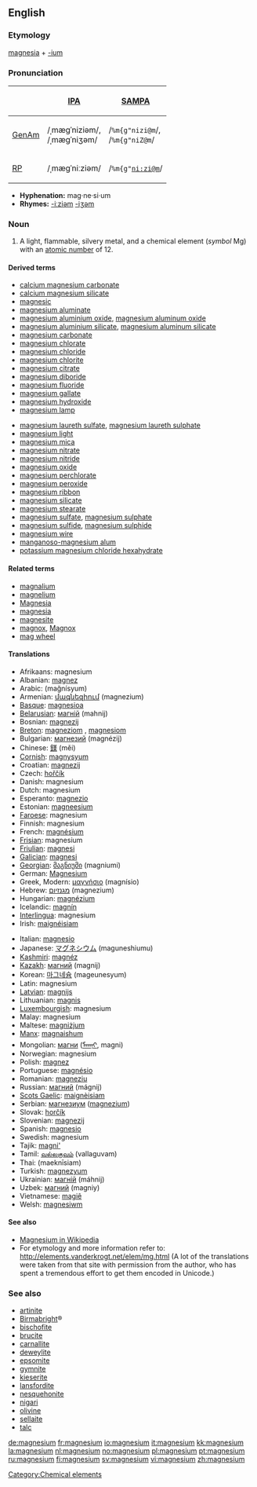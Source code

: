 {{see|Magnesium}}
==English==
{{elements|Mg|sodium|Na|aluminium|Al}}
===Etymology===
[[magnesia]] + [[-ium]]

===Pronunciation===
{| border=1 cellpadding=5
! !! [[w:International Phonetic Alphabet|IPA]] !! [[w:SAMPA|SAMPA]]
|-
! [[GenAm]]
| /ˌmæɡˈniziəm/, <br> /ˌmæɡˈniʒəm/ || /<tt>%m{g"nizi@m</tt>/, <br> /<tt>%m{g"niZ@m</tt>/
|-
! [[RP]]
| /ˌmæɡˈniːziəm/ || /<tt>%m{g"ni:zi@m</tt>/
|}

*'''Hyphenation:''' mag·ne·si·um
*'''Rhymes:''' [[Rhymes:English:-iːziəm|-iːziəm]] [[Rhymes:English:-iʒəm|-iʒəm]]

=== Noun ===
{{en-noun|-}}
{{wikipedia}}

# A light, flammable, silvery metal, and a chemical element (''symbol'' Mg) with an [[atomic number]] of 12.

====Derived terms====
{{top2}}
*[[calcium magnesium carbonate]]
*[[calcium magnesium silicate]]
*[[magnesic]]
*[[magnesium aluminate]]
*[[magnesium aluminium oxide]], [[magnesium aluminum oxide]]
*[[magnesium aluminium silicate]], [[magnesium aluminum silicate]]
*[[magnesium carbonate]]
*[[magnesium chlorate]]
*[[magnesium chloride]]
*[[magnesium chlorite]]
*[[magnesium citrate]]
*[[magnesium diboride]]
*[[magnesium fluoride]]
*[[magnesium gallate]]
*[[magnesium hydroxide]]
*[[magnesium lamp]]
{{mid2}}
*[[magnesium laureth sulfate]], [[magnesium laureth sulphate]]
*[[magnesium light]]
*[[magnesium mica]]
*[[magnesium nitrate]]
*[[magnesium nitride]]
*[[magnesium oxide]]
*[[magnesium perchlorate]]
*[[magnesium peroxide]]
*[[magnesium ribbon]]
*[[magnesium silicate]]
*[[magnesium stearate]]
*[[magnesium sulfate]], [[magnesium sulphate]]
*[[magnesium sulfide]], [[magnesium sulphide]]
*[[magnesium wire]]
*[[manganoso-magnesium alum]]
*[[potassium magnesium chloride hexahydrate]]
{{bottom}}

====Related terms====
*[[magnalium]]
*[[magnelium]]
*[[Magnesia]]
*[[magnesia]]<!--"milk of magnesia" is on this page-->
*[[magnesite]]
*[[magnox]], [[Magnox]]
*[[mag wheel]]

==== Translations ====
{{top}}
*Afrikaans: magnesium
*Albanian: [[magnez]]
*Arabic: {{ARchar|[[مغنيسيوم]]}} (mağnísyum) {{m}}
*Armenian: [[մագնեզիում]] (magnezium)
*[[Basque]]: [[magnesioa]]
*[[Belarusian]]: [[магній]] (mahnij) {{m}}
*Bosnian: [[magnezij]]
*[[Breton]]: [[magneziom]] {{m}}, [[magnesiom]]
*Bulgarian: [[магнезий]] (magnézij) {{m}}
*Chinese: [[鎂]] (měi)
*[[Cornish]]: [[magnysyum]]
*Croatian: [[magnezij]]
*Czech: [[hořčík]]
*Danish: magnesium
*Dutch: magnesium {{n}}
*Esperanto: [[magnezio]]
*Estonian: [[magneesium]]
*[[Faroese]]: magnesium
*Finnish: magnesium
*French: [[magnésium]] {{m}}
*[[Frisian]]: magnesium
*[[Friulian]]: [[magnesi]]
*[[Galician]]: [[magnesi]]
*[[Georgian]]: [[მაგნიუმი]] (magniumi)
*German: [[Magnesium]] {{n}}
*Greek, Modern: [[μαγνήσιο]] (magnísio) {{n}}
*Hebrew: [[מגנזיום]] (magnezium)
*Hungarian: [[magnézium]]
*Icelandic: [[magnín]]
*[[Interlingua]]: magnesium
*Irish: [[maignéisiam]]
{{mid}}
*Italian: [[magnesio]] {{m}}
*Japanese: [[マグネシウム]] (maguneshiumu)
*[[Kashmiri]]: [[magnéz]]
*[[Kazakh]]: [[магний]] (magnij)
*Korean: [[마그네슘]] (mageunesyum)
*Latin: magnesium
*[[Latvian]]: [[magnijs]]
*Lithuanian: [[magnis]]
*[[Luxembourgish]]: magnesium
*Malay: magnesium
*Maltese: [[magniżjum]]
*[[Manx]]: [[magnaishum]]
*Mongolian: [[магни]] ([[ᠮᠠᠭᠨᠢ]], magni)
*Norwegian: magnesium
*Polish: [[magnez]] {{m}}
*Portuguese: [[magnésio]] {{m}}
*Romanian: [[magneziu]] {{n}}
*Russian: [[магний]] (mágnij) {{m}}
*[[Scots Gaelic]]: [[maignèisiam]]
*Serbian: [[магнезиум]] ([[magnezium]])
*Slovak: [[horčík]] {{m}}
*Slovenian: [[magnezij]]
*Spanish: [[magnesio]] {{m}}
*Swedish: magnesium
*Tajik: [[magni']]
*Tamil: [[வல்லகுவம்]] (vallaguvam)
*Thai: {{THchar|[[แมกนีเซียม]]}} (maeknīsiam)
*Turkish: [[magnezyum]]
*Ukrainian: [[магній]] (máhnij) {{m}}
*Uzbek: [[магний]] (magniy)
*Vietnamese: [[magiê]]
*Welsh: [[magnesiwm]]
{{bottom}}

====See also====
*[[w:Magnesium|Magnesium in Wikipedia]]
*For etymology and more information refer to: http://elements.vanderkrogt.net/elem/mg.html  (A lot of the translations were taken from that site with permission from the author, who has spent a tremendous effort to get them encoded in Unicode.)

[[Category:Chemical elements]]

===See also===
*[[artinite]]
*[[Birmabright]]&reg;
*[[bischofite]]
*[[brucite]]
*[[carnallite]]
*[[deweylite]]
*[[epsomite]]
*[[gymnite]]
*[[kieserite]]
*[[lansfordite]]
*[[nesquehonite]]
*[[nigari]]
*[[olivine]]
*[[sellaite]]
*[[talc]]

[[de:magnesium]]
[[fr:magnesium]]
[[io:magnesium]]
[[it:magnesium]]
[[kk:magnesium]]
[[la:magnesium]]
[[nl:magnesium]]
[[no:magnesium]]
[[pl:magnesium]]
[[pt:magnesium]]
[[ru:magnesium]]
[[fi:magnesium]]
[[sv:magnesium]]
[[vi:magnesium]]
[[zh:magnesium]]